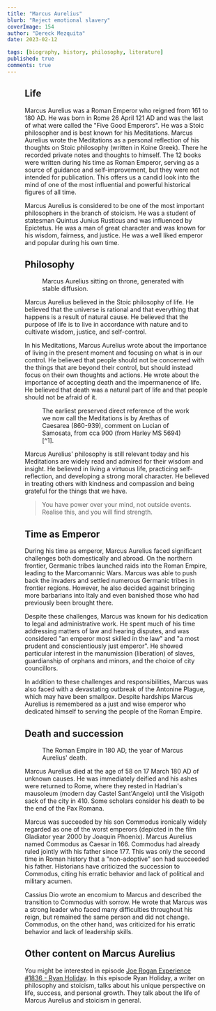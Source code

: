 ```yaml
---
title: "Marcus Aurelius"
blurb: "Reject emotional slavery"
coverImage: 154
author: "Dereck Mezquita"
date: 2023-02-12

tags: [biography, history, philosophy, literature]
published: true
comments: true
---
```


<Figure src="/references/biography_marcus-aurelius/marcus-aurelius-statue.jpg" />

## Life

Marcus Aurelius was a Roman Emperor who reigned from 161 to 180 AD. He was born in Rome 26 April 121 AD and was the last of what were called the "Five Good Emperors". He was a Stoic philosopher and is best known for his Meditations. Marcus Aurelius wrote the Meditations as a personal reflection of his thoughts on Stoic philosophy (written in Koine Greek). There he recorded private notes and thoughts to himself. The 12 books were written during his time as Roman Emperor, serving as a source of guidance and self-improvement, but they were not intended for publication. This offers us a candid look into the mind of one of the most influential and powerful historical figures of all time.

Marcus Aurelius is considered to be one of the most important philosophers in the branch of stoicism. He was a student of statesman Quintus Junius Rusticus and was influenced by Epictetus. He was a man of great character and was known for his wisdom, fairness, and justice. He was a well liked emperor and popular during his own time.

## Philosophy

<Figure src="/references/biography_marcus-aurelius/upscaled-marcus-aurelius-sitting-robes.png">
    Marcus Aurelius sitting on throne, generated with stable diffusion.
</Figure>

Marcus Aurelius believed in the Stoic philosophy of life. He believed that the universe is rational and that everything that happens is a result of natural cause. He believed that the purpose of life is to live in accordance with nature and to cultivate wisdom, justice, and self-control.

In his Meditations, Marcus Aurelius wrote about the importance of living in the present moment and focusing on what is in our control. He believed that people should not be concerned with the things that are beyond their control, but should instead focus on their own thoughts and actions. He wrote about the importance of accepting death and the impermanence of life. He believed that death was a natural part of life and that people should not be afraid of it.

<Figure src="/references/biography_marcus-aurelius/caesarea-earliest-reference-to-meditations.jpeg">
    The earliest preserved direct reference of the work we now call the Meditations is by Arethas of Caesarea (860-939), comment on Lucian of Samosata, from cca 900 (from Harley MS 5694)[^1].
</Figure>

[^1]: [twitter@Purpura57912934](https://twitter.com/Purpura57912934/status/1526211096427626498)

Marcus Aurelius' philosophy is still relevant today and his Meditations are widely read and admired for their wisdom and insight. He believed in living a virtuous life, practicing self-reflection, and developing a strong moral character. He believed in treating others with kindness and compassion and being grateful for the things that we have.

<Blockquote src="Marcus Aurelius, Meditations">
    You have power over your mind, not outside events. Realise this, and you will find strength.
</Blockquote>

## Time as Emperor

During his time as emperor, Marcus Aurelius faced significant challenges both domestically and abroad. On the northern frontier, Germanic tribes launched raids into the Roman Empire, leading to the Marcomannic Wars. Marcus was able to push back the invaders and settled numerous Germanic tribes in frontier regions. However, he also decided against bringing more barbarians into Italy and even banished those who had previously been brought there.

Despite these challenges, Marcus was known for his dedication to legal and administrative work. He spent much of his time addressing matters of law and hearing disputes, and was considered "an emperor most skilled in the law" and "a most prudent and conscientiously just emperor". He showed particular interest in the manumission (liberation) of slaves, guardianship of orphans and minors, and the choice of city councillors.

In addition to these challenges and responsibilities, Marcus was also faced with a devastating outbreak of the Antonine Plague, which may have been smallpox. Despite hardships Marcus Aurelius is remembered as a just and wise emperor who dedicated himself to serving the people of the Roman Empire.

## Death and succession

<Figure src="/references/biography_marcus-aurelius/roman-empire-map-death-of-marcus-aurelius.png">
    The Roman Empire in 180 AD, the year of Marcus Aurelius' death.
</Figure>

Marcus Aurelius died at the age of 58 on 17 March 180 AD of unknown causes. He was immediately deified and his ashes were returned to Rome, where they rested in Hadrian's mausoleum (modern day Castel Sant'Angelo) until the Visigoth sack of the city in 410. Some scholars consider his death to be the end of the Pax Romana.

Marcus was succeeded by his son Commodus ironically widely regarded as one of the worst emperors (depicted in the film Gladiator year 2000 by Joaquin Phoenix). Marcus Aurelius named Commodus as Caesar in 166. Commodus had already ruled jointly with his father since 177. This was only the second time in Roman history that a "non-adoptive" son had succeeded his father. Historians have criticized the succession to Commodus, citing his erratic behavior and lack of political and military acumen.

Cassius Dio wrote an encomium to Marcus and described the transition to Commodus with sorrow. He wrote that Marcus was a strong leader who faced many difficulties throughout his reign, but remained the same person and did not change. Commodus, on the other hand, was criticized for his erratic behavior and lack of leadership skills.

## Other content on Marcus Aurelius

You might be interested in episode [Joe Rogan Experience #1836 - Ryan Holiday](https://open.spotify.com/episode/3VbGyix7GOozgg8sry2Tmr). In this episode Ryan Holiday, a writer on philosophy and stoicism, talks about his unique perspective on life, success, and personal growth. They talk about the life of Marcus Aurelius and stoicism in general.